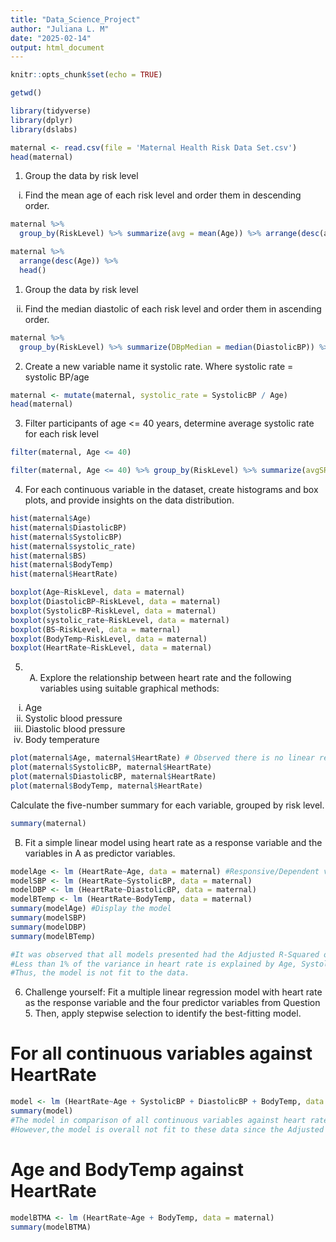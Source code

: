 ```yaml
---
title: "Data_Science_Project"
author: "Juliana L. M"
date: "2025-02-14"
output: html_document
---
```


```r
knitr::opts_chunk$set(echo = TRUE)
```

```r
getwd()
```
```r
library(tidyverse)
library(dplyr)
library(dslabs)
```

```r
maternal <- read.csv(file = 'Maternal Health Risk Data Set.csv')
head(maternal)
```
1.	Group the data by risk level 
(i)	Find the mean age of each risk level and order them in descending order.

```r
maternal %>% 
  group_by(RiskLevel) %>% summarize(avg = mean(Age)) %>% arrange(desc(avg))
```

```r
maternal %>% 
  arrange(desc(Age)) %>% 
  head()
```
1.	Group the data by risk level 
(ii)	Find the median diastolic of each risk level and order them in ascending order. 
```r
maternal %>% 
  group_by(RiskLevel) %>% summarize(DBpMedian = median(DiastolicBP)) %>% arrange(DBpMedian)
```
2.	Create a new variable name it systolic rate. Where systolic rate = systolic BP/age
```r
maternal <- mutate(maternal, systolic_rate = SystolicBP / Age)
head(maternal)
```
3.	Filter participants of age <= 40 years, determine average systolic rate for each risk level
```r
filter(maternal, Age <= 40) 
```
```r
filter(maternal, Age <= 40) %>% group_by(RiskLevel) %>% summarize(avgSR = mean(systolic_rate))
```
4.	For each continuous variable in the dataset, create histograms and box plots, and provide insights on the data distribution.
```r
hist(maternal$Age)
hist(maternal$DiastolicBP)
hist(maternal$SystolicBP)
hist(maternal$systolic_rate)
hist(maternal$BS)
hist(maternal$BodyTemp)
hist(maternal$HeartRate)
```
```r
boxplot(Age~RiskLevel, data = maternal)
boxplot(DiastolicBP~RiskLevel, data = maternal)
boxplot(SystolicBP~RiskLevel, data = maternal)
boxplot(systolic_rate~RiskLevel, data = maternal)
boxplot(BS~RiskLevel, data = maternal)
boxplot(BodyTemp~RiskLevel, data = maternal)
boxplot(HeartRate~RiskLevel, data = maternal)
```
5.	A) Explore the relationship between heart rate and the following variables using suitable graphical methods:
(i) Age
(ii) Systolic blood pressure
(iii) Diastolic blood pressure
(iv) Body temperature

```r
plot(maternal$Age, maternal$HeartRate) # Observed there is no linear relationship between Age and HeartRate
plot(maternal$SystolicBP, maternal$HeartRate)
plot(maternal$DiastolicBP, maternal$HeartRate)
plot(maternal$BodyTemp, maternal$HeartRate)
```
Calculate the five-number summary for each variable, grouped by risk level.
```r
summary(maternal)
```
B) Fit a simple linear model using heart rate as a response variable and the variables in A as predictor variables.
```r
modelAge <- lm (HeartRate~Age, data = maternal) #Responsive/Dependent variable vs Explanatory/Independent variable
modelSBP <- lm (HeartRate~SystolicBP, data = maternal)
modelDBP <- lm (HeartRate~DiastolicBP, data = maternal)
modelBTemp <- lm (HeartRate~BodyTemp, data = maternal)
summary(modelAge) #Display the model
summary(modelSBP)
summary(modelDBP)
summary(modelBTemp)

#It was observed that all models presented had the Adjusted R-Squared of less than 1% which is less than the recommended value of 60% and above. 
#Less than 1% of the variance in heart rate is explained by Age, SystolicBP, DiastolicBP and BodyTemp.
#Thus, the model is not fit to the data. 
```
6.	Challenge yourself: Fit a multiple linear regression model with heart rate as the response variable and the four predictor variables from Question 5. Then, apply stepwise selection to identify the best-fitting model.

# For all continuous variables against HeartRate
```r
model <- lm (HeartRate~Age + SystolicBP + DiastolicBP + BodyTemp, data = maternal)
summary(model)
#The model in comparison of all continuous variables against heart rate is particular significant since p-value: 2.51e-05 = 0.0000251 which is within the recommended range p-value < 0.05. 
#However,the model is overall not fit to these data since the Adjusted R-square is less than 60% 0.6 for all variables
```

# Age and BodyTemp against HeartRate
```r
modelBTMA <- lm (HeartRate~Age + BodyTemp, data = maternal)
summary(modelBTMA)
```


